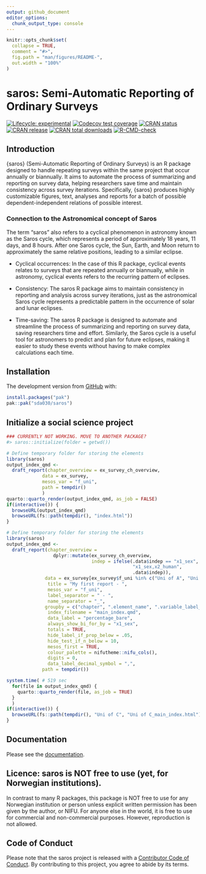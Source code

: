 ```yaml
---
output: github_document
editor_options: 
  chunk_output_type: console
---
```


<!-- README.md is generated from README.Rmd. Please edit that file -->

```r
knitr::opts_chunk$set(
  collapse = TRUE,
  comment = "#>",
  fig.path = "man/figures/README-",
  out.width = "100%"
)
```

# saros: Semi-Automatic Reporting of Ordinary Surveys

<!-- badges: start -->

[![Lifecycle: experimental](https://img.shields.io/badge/lifecycle-experimental-orange.svg)](https://lifecycle.r-lib.org/articles/stages.html#experimental)
[![Codecov test coverage](https://codecov.io/gh/NIFU-NO/saros/branch/main/graph/badge.svg)](https://app.codecov.io/gh/NIFU-NO/saros?branch=main)
[![CRAN status](https://www.r-pkg.org/badges/version/saros)](https://CRAN.R-project.org/package=SAROS)
[![CRAN release](https://www.r-pkg.org/badges/version-ago/saros)](https://CRAN.R-project.org/package=SAROS)
[![CRAN total downloads](https://cranlogs.r-pkg.org/badges/grand-total/saros)](https://CRAN.R-project.org/package=SAROS)
[![R-CMD-check](https://github.com/NIFU-NO/saros/actions/workflows/R-CMD-check.yaml/badge.svg)](https://github.com/NIFU-NO/saros/actions/workflows/R-CMD-check.yaml)
<!-- badges: end -->

## Introduction
{saros} (Semi-Automatic Reporting of Ordinary Surveys) is an R package designed to handle repeating surveys within the same project that occur annually or biannually. It aims to automate the process of summarizing and reporting on survey data, helping researchers save time and maintain consistency across survey iterations. Specifically, {saros} produces highly customizable figures, text, analyses and reports for a batch of possible dependent-independent relations of possible interest.


### Connection to the Astronomical concept of Saros
The term "saros" also refers to a cyclical phenomenon in astronomy known as the Saros cycle, which represents a period of approximately 18 years, 11 days, and 8 hours. After one Saros cycle, the Sun, Earth, and Moon return to approximately the same relative positions, leading to a similar eclipse.

* Cyclical occurrences: In the case of this R package, cyclical events relates to surveys that are repeated annually or biannually, while in astronomy, cyclical events refers to the recurring pattern of eclipses.

* Consistency: The saros R package aims to maintain consistency in reporting and analysis across survey iterations, just as the astronomical Saros cycle represents a predictable pattern in the occurrence of solar and lunar eclipses.

* Time-saving: The saros R package is designed to automate and streamline the process of summarizing and reporting on survey data, saving researchers time and effort. Similarly, the Saros cycle is a useful tool for astronomers to predict and plan for future eclipses, making it easier to study these events without having to make complex calculations each time.



## Installation

The development version from [GitHub](https://github.com/) with:

``` r
install.packages("pak")
pak::pak("sda030/saros")
```


## Initialize a social science project

```r
### CURRENTLY NOT WORKING. MOVE TO ANOTHER PACKAGE?
#> saros::initialize(folder = getwd())
```


```r
# Define temporary folder for storing the elements
library(saros)
output_index_qmd <-
  draft_report(chapter_overview = ex_survey_ch_overview, 
             data = ex_survey, 
             mesos_var = "f_uni",
             path = tempdir()
             )
quarto::quarto_render(output_index_qmd, as_job = FALSE)
if(interactive()) {
  browseURL(output_index_qmd)
  browseURL(fs::path(tempdir(), "index.html"))
}
```

    

```r
# Define temporary folder for storing the elements
library(saros)
output_index_qmd <-
  draft_report(chapter_overview = 
                 dplyr::mutate(ex_survey_ch_overview, 
                               indep = ifelse(.data$indep == "x1_sex",
                                              "x1_sex,x2_human", 
                                              .data$indep)),
              data = ex_survey[ex_survey$f_uni %in% c("Uni of A", "Uni of B"), ], 
               title = "My first report - ",
               mesos_var = "f_uni",
               label_separator = " - ",
               name_separator = "_",
              groupby = c("chapter", ".element_name", ".variable_label_prefix"),
               index_filename = "main_index.qmd",
               data_label = "percentage_bare",
               always_show_bi_for_by = "x1_sex",
               totals = TRUE,
               hide_label_if_prop_below = .05, 
               hide_test_if_n_below = 10,
               mesos_first = TRUE,
               colour_palette = nifutheme::nifu_cols(),
               digits = 0,
               data_label_decimal_symbol = ",",
             path = tempdir())
```

```r
system.time( # 519 sec
  for(file in output_index_qmd) {
    quarto::quarto_render(file, as_job = TRUE)
  }
  )
if(interactive()) {
  browseURL(fs::path(tempdir(), "Uni of C", "Uni of C_main_index.html"))
}
```


## Documentation
Please see the [documentation](https://NIFU-NO.github.io/saros/).

## Licence: saros is NOT free to use (yet, for Norwegian institutions).
In contrast to many R packages, this package is NOT free to use for any Norwegian institution or person unless explicit written permission has been given by the author, or NIFU. For anyone else in the world, it is free to use for commercial and non-commercial purposes. However, reproduction is not allowed.

## Code of Conduct

Please note that the saros project is released with a [Contributor Code of Conduct](https://contributor-covenant.org/version/2/1/CODE_OF_CONDUCT.html). By contributing to this project, you agree to abide by its terms.
